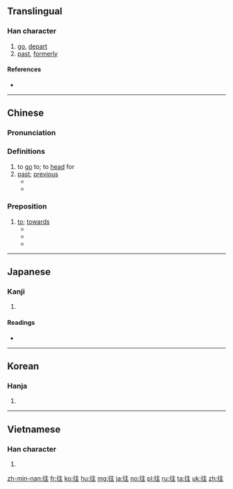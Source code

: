 {{also|徃}}
==Translingual==

===Han character===
{{Han char|rn=60|rad=彳|as=05|sn=8|four=20214|canj=HOYG|ids=⿰彳主}}

# [[go]], [[depart]]
# [[past]], [[formerly]]

====References====
* {{Han ref|kx=0365.320|dkj=10073|dj=0685.230|hdz=20817.060|uh=5F80|ud=24448|bh=A9B9|bd=43449}}

----
==Chinese==
{{zh-forms}}

===Pronunciation===
{{zh-pron
|m=wǎng
|c=wong5
|h=pfs=vông
|mn=óng
|cat=prep
}}

===Definitions===
# to [[go]] to; to [[head]] for
# [[past]]; [[previous]]
#* {{zh-l|往事|past events}}
#* {{zh-l|往昔|in the past}}

===Preposition===
{{zh-prep}}

# [[to]]; [[towards]]
#* {{zh-usex|我 '''往''' 右 拐 的。|I turned right.}}
#* {{zh-usex|不要 '''往''' 河 裡 扔 石頭。|Don't throw rocks '''into''' the river.}}
#* {{zh-usex|他們 '''往''' 小 鎮 方向 去 了。|They made their way '''toward''' the town.}}

----

==Japanese==

===Kanji===
{{ja-kanji|grade=5|rs=彳05}}

# {{defn|lang=ja|sort=彳05}}

====Readings====
* {{ja-readings|on=[[おう]] (ō)|kun=[[ゆく]] (yuku), [[いく]] (iku), [[いにしえ]] (inishie)}}

----

==Korean==

===Hanja===
{{ko-hanja|hangeul=왕|eumhun=|rv=wang|mr=wang|y=wang}}

# {{defn|lang=ko|sort=彳05}}

----

==Vietnamese==

===Han character===
{{vi-hantu|[[vãng]], [[vạng]], [[vảng]], [[vởn]], [[váng]], [[vãn]]|rs=彳05}}

# {{defn|lang=vi|sort=彳05}}

[[zh-min-nan:往]]
[[fr:往]]
[[ko:往]]
[[hu:往]]
[[mg:往]]
[[ja:往]]
[[no:往]]
[[pl:往]]
[[ru:往]]
[[ta:往]]
[[uk:往]]
[[zh:往]]